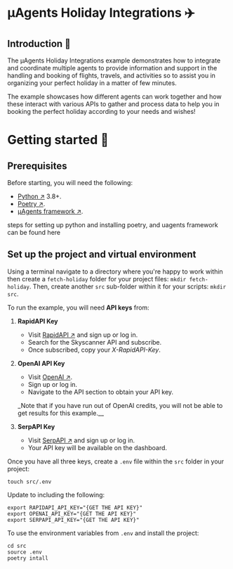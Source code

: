 # μAgents Holiday Integrations ✈️

## Introduction 🚀

The μAgents Holiday Integrations example demonstrates how to integrate and coordinate multiple agents to provide information and support in the handling and booking of flights, travels, and activities so to assist you in organizing your perfect holiday in a matter of few minutes.

The example showcases how different agents can work together and how these interact with various APIs to gather and process data to help you in booking the perfect holiday according to your needs and wishes!

# Getting started 🎯

## Prerequisites

Before starting, you will need the following:

- [Python ↗️](https://www.python.org/downloads/) 3.8+.
- [Poetry ↗️](https://python-poetry.org/).
- [μAgents framework ↗️](/guides/agents/installing-uagent).

steps for setting up python and installing poetry, and uagents framework can be found here

## Set up the project and virtual environment

Using a terminal navigate to a directory where you're happy to work within then create a `fetch-holiday` folder for your project files: `mkdir fetch-holiday`. Then, create another `src` sub-folder within it for your scripts: `mkdir src`.

To run the example, you will need **API keys** from:

1. **RapidAPI Key**

   - Visit [RapidAPI ↗️](https://rapidapi.com/hub) and sign up or log in.
   - Search for the Skyscanner API and subscribe.
   - Once subscribed, copy your _X-RapidAPI-Key_.

2. **OpenAI API Key**

   - Visit [OpenAI ↗️](https://openai.com/).
   - Sign up or log in.
   - Navigate to the API section to obtain your API key.

   \_Note that if you have run out of OpenAI credits, you will not be able to get results for this example.\_\_

3. **SerpAPI Key**
   - Visit [SerpAPI ↗️](https://serpapi.com/) and sign up or log in.
   - Your API key will be available on the dashboard.

Once you have all three keys, create a `.env` file within the `src` folder in your project:

`touch src/.env`

Update to including the following:

```
export RAPIDAPI_API_KEY="{GET THE API KEY}"
export OPENAI_API_KEY="{GET THE API KEY}"
export SERPAPI_API_KEY="{GET THE API KEY}"
```

To use the environment variables from `.env` and install the project:

```
cd src
source .env
poetry intall
```
